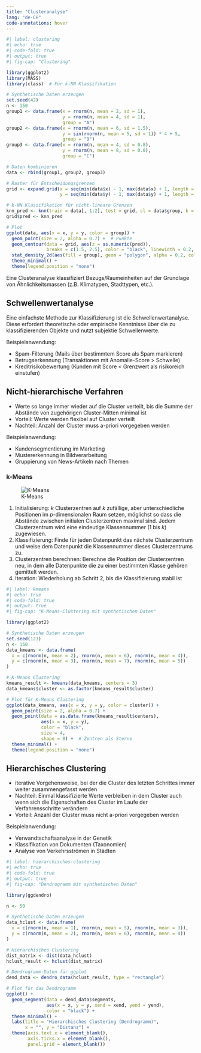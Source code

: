```yaml
---
title: "Clusteranalyse"
lang: "de-CH"
code-annotations: hover
---
```


```r
#| label: clustering
#| echo: true
#| code-fold: true
#| output: true
#| fig-cap: "Clustering"

library(ggplot2)
library(MASS)
library(class)  # Für k-NN Klassifikation

# Synthetische Daten erzeugen
set.seed(42)
n <- 150
group1 <- data.frame(x = rnorm(n, mean = 2, sd = 1), 
                     y = rnorm(n, mean = 4, sd = 1), 
                     group = "A")
group2 <- data.frame(x = rnorm(n, mean = 6, sd = 1.5), 
                     y = sin(rnorm(n, mean = 5, sd = 1)) * 4 + 5, 
                     group = "B")
group3 <- data.frame(x = rnorm(n, mean = 4, sd = 0.8), 
                     y = rnorm(n, mean = 8, sd = 0.8), 
                     group = "C")

# Daten kombinieren
data <- rbind(group1, group2, group3)

# Raster für Entscheidungsgrenzen
grid <- expand.grid(x = seq(min(data$x) - 1, max(data$x) + 1, length = 300),
                    y = seq(min(data$y) - 1, max(data$y) + 1, length = 300))

# k-NN Klassifikation für nicht-lineare Grenzen
knn_pred <- knn(train = data[, 1:2], test = grid, cl = data$group, k = 15)
grid$pred <- knn_pred

# Plot
ggplot(data, aes(x = x, y = y, color = group)) +
  geom_point(size = 2, alpha = 0.7) +  # Punkte
  geom_contour(data = grid, aes(z = as.numeric(pred)), 
               breaks = c(1.5, 2.5), color = "black", linewidth = 0.2, linetype = "solid") +  # Wilde Grenzen
  stat_density_2d(aes(fill = group), geom = "polygon", alpha = 0.2, color = NA) +  # Farbige Dichtekonturen
  theme_minimal() +
  theme(legend.position = "none")
```

Eine Clusteranalyse klassifiziert Bezugs/Raumeinheiten auf der Grundlage von Ähnlichkeitsmassen (z.B. Klimatypen, Stadttypen, etc.).

## Schwellenwertanalyse

Eine einfachste Methode zur Klassifizierung ist die Schwellenwertanalyse. Diese erfordert theoretische oder empirische Kenntnisse über die zu klassifizierenden Objekte und nutzt subjektie Schwellenwerte.

Beispielanwendung:

- Spam-Filterung (Mails über bestimmtem Score als Spam markieren)
- Betrugserkennung (Transaktionen mit Anomalie-Score > Schwelle)
- Kreditrisikobewertung (Kunden mit Score < Grenzwert als risikoreich einstufen)


## Nicht-hierarchische Verfahren

- Werte so lange immer wieder auf die Cluster verteilt, bis die Summe der Abstände von zugehörigen Cluster-Mitten minimal ist
- Vorteil: Werte werden flexibel auf Cluster verteilt
- Nachteil: Anzahl der Cluster muss a-priori vorgegeben werden

Beispielanwendung:
 
- Kundensegmentierung im Marketing
- Mustererkennung in Bildverarbeitung
- Gruppierung von News-Artikeln nach Themen


### k-Means

![K-Means](resources/k-means-iter.gif)

1. Initialisierung: $k$ Clusterzentren auf $k$ zufällige, aber unterschiedliche Positionen im $p$-dimensionalen Raum setzen, möglichst so dass die Abstände zwischen initialen Clusterzentren maximal sind. Jedem Clusterzentrum wird eine eindeutige Klassennummer (1 bis $k$) zugewiesen.
2. Klassifizierung: Finde für jeden Datenpunkt das nächste Clusterzentrum und weise dem Datenpunkt die Klassennummer dieses Clusterzentrums zu.
3. Clusterzentren berechnen: Berechne die Position der Clusterzentren neu, in dem alle Datenpunkte die zu einer bestimmten Klasse gehören gemittelt werden.
4. Iteration: Wiederholung ab Schritt 2, bis die Klassifizierung stabil ist

```r
#| label: kmeans
#| echo: true
#| code-fold: true
#| output: true
#| fig-cap: "K-Means-Clustering mit synthetischen Daten"

library(ggplot2)

# Synthetische Daten erzeugen
set.seed(123)
n <- 150
data_kmeans <- data.frame(
  x = c(rnorm(n, mean = 2), rnorm(n, mean = 6), rnorm(n, mean = 4)),
  y = c(rnorm(n, mean = 3), rnorm(n, mean = 7), rnorm(n, mean = 5))
)

# K-Means Clustering
kmeans_result <- kmeans(data_kmeans, centers = 3)
data_kmeans$cluster <- as.factor(kmeans_result$cluster)

# Plot für K-Means Clustering
ggplot(data_kmeans, aes(x = x, y = y, color = cluster)) +
  geom_point(size = 2, alpha = 0.7) +
  geom_point(data = as.data.frame(kmeans_result$centers), 
             aes(x = x, y = y), 
             color = "black", 
             size = 4, 
             shape = 8) +  # Zentren als Sterne
  theme_minimal() +
  theme(legend.position = "none")
```

## Hierarchisches Clustering

- iterative Vorgehensweise, bei der die Cluster des letzten Schrittes immer weiter zusammengefasst werden
-  Nachteil: Einmal klassifizierte Werte verbleiben in dem Cluster auch wenn sich die Eigenschaften des Cluster im Laufe der Verfahrensschritte verändern
-  Vorteil: Anzahl der Cluster muss nicht a-priori vorgegeben werden

Beispielanwendung:
 
- Verwandtschaftsanalyse in der Genetik  
- Klassifikation von Dokumenten (Taxonomien)  
- Analyse von Verkehrsströmen in Städten





```r
#| label: hierarchisches-clustering
#| echo: true
#| code-fold: true
#| output: true
#| fig-cap: "Dendrogramm mit synthetischen Daten"

library(ggdendro)

n <- 50

# Synthetische Daten erzeugen
data_hclust <- data.frame(
  x = c(rnorm(n, mean = 1), rnorm(n, mean = 5), rnorm(n, mean = 3)),
  y = c(rnorm(n, mean = 2), rnorm(n, mean = 6), rnorm(n, mean = 4))
)

# Hierarchisches Clustering
dist_matrix <- dist(data_hclust)
hclust_result <- hclust(dist_matrix)

# Dendrogramm-Daten für ggplot
dend_data <- dendro_data(hclust_result, type = "rectangle")

# Plot für das Dendrogramm
ggplot() +
  geom_segment(data = dend_data$segments, 
               aes(x = x, y = y, xend = xend, yend = yend), 
               color = "black") +
  theme_minimal() +
  labs(title = "Hierarchisches Clustering (Dendrogramm)",
       x = "", y = "Distanz") +
  theme(axis.text.x = element_blank(),
        axis.ticks.x = element_blank(),
        panel.grid = element_blank())
```












